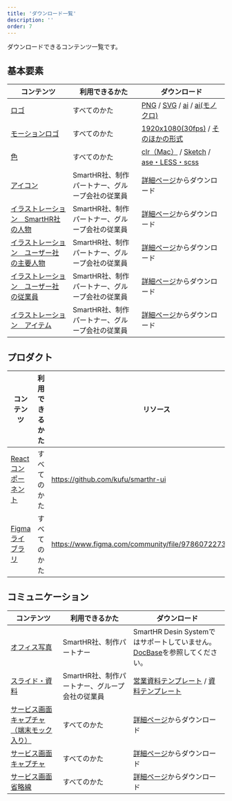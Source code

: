 ```yaml
---
title: 'ダウンロード一覧'
description: ''
order: 7
---
```


ダウンロードできるコンテンツ一覧です。

## 基本要素

| コンテンツ | 利用できるかた | ダウンロード |
| --- | --- | --- |
| [ロゴ](../basics/logos/) | すべてのかた | [PNG](/SmartHR_Logo_png.zip) / [SVG](/SmartHR_Logo_svg.zip) / [ai](/SmartHR_Logo_ai.zip) / [ai(モノクロ)](/SmartHR_Logo_monochrome.zip)  | 
| [モーションロゴ](../basics/logos/motion/) | すべてのかた | [1920x1080(30fps)](/SmartHR_MotionLogo_1920x1080_30fps.zip) / [そのほかの形式](../basics/logos/motion/#h2-1) | 
| [色](../basics/colors/) | すべてのかた | [clr（Mac）](/SmartHRColor_mac.zip) / [Sketch](/SmartHRColor.sketchpalette.zip) / [ase・LESS・scss](/SmartHRColor_ase_less_scss.zip) | 
| [アイコン](../basics/icons/) | SmartHR社、制作パートナー、グループ会社の従業員 | [詳細ページ](../basics/icons/)からダウンロード | 
| [イラストレーション　SmartHR社の人物](../basics/illustration/smarthr-co/) | SmartHR社、制作パートナー、グループ会社の従業員 | [詳細ページ](../basics/illustration/smarthr-co/)からダウンロード |
| [イラストレーション　ユーザー社の主要人物](../basics/illustration/user-co-main/) | SmartHR社、制作パートナー、グループ会社の従業員 | [詳細ページ](../basics/illustration/user-co-main/)からダウンロード |
| [イラストレーション　ユーザー社の従業員](../basics/illustration/user-co-other/) | SmartHR社、制作パートナー、グループ会社の従業員 | [詳細ページ](../basics/illustration/user-co-other/)からダウンロード |
| [イラストレーション　アイテム](../basics/illustration/item/) | SmartHR社、制作パートナー、グループ会社の従業員 | [詳細ページ](../basics/illustration/item/)からダウンロード |

## プロダクト

| コンテンツ | 利用できるかた | リソース |
| --- | --- | --- |
| [Reactコンポーネント](/products/resource/#h2-0) | すべてのかた | https://github.com/kufu/smarthr-ui | 
| [Figmaライブラリ](/products/resource/#h2-1) | すべてのかた |https://www.figma.com/community/file/978607227374353992 | 


## コミュニケーション

| コンテンツ | 利用できるかた | ダウンロード |
| --- | --- | --- |
| [オフィス写真](../communication/photography/photography-office/) | SmartHR社、制作パートナー | SmartHR Desin Systemではサポートしていません。[DocBase](https://smarthr-inc.docbase.io/posts/1305108#%E3%82%AA%E3%83%95%E3%82%A3%E3%82%B9%E5%86%99%E7%9C%9F%E3%82%92%E4%BD%BF%E3%81%84%E3%81%9F%E3%81%84%E3%81%A8%E3%81%8D%E3%81%AF)を参照してください。 | 
| [スライド・資料](../communication/slides/#h2-2) | SmartHR社、制作パートナー、グループ会社の従業員 | [営業資料テンプレート](https://drive.google.com/file/d/17raWuzfuL5uDfJCnrRkE3SMME6MH-b1f/view) / [資料テンプレート](https://drive.google.com/drive/u/0/folders/1Ljdknsmx0pCtFxvq3jEjXhGG5Z0MYVGL) | 
| [サービス画面キャプチャ（端末モック入り）](../communication/capture/service-capture-in-mock/) | すべてのかた | [詳細ページ](../communication/capture/service-capture-in-mock/)からダウンロード |
| [サービス画面キャプチャ](../communication/capture/service-capture/) | すべてのかた | [詳細ページ](../communication/capture/service-capture/)からダウンロード |
| [サービス画面 省略線](../communication/capture/kit/#h3-3) | すべてのかた | [詳細ページ](../communication/capture/kit/#h3-3)からダウンロード |
